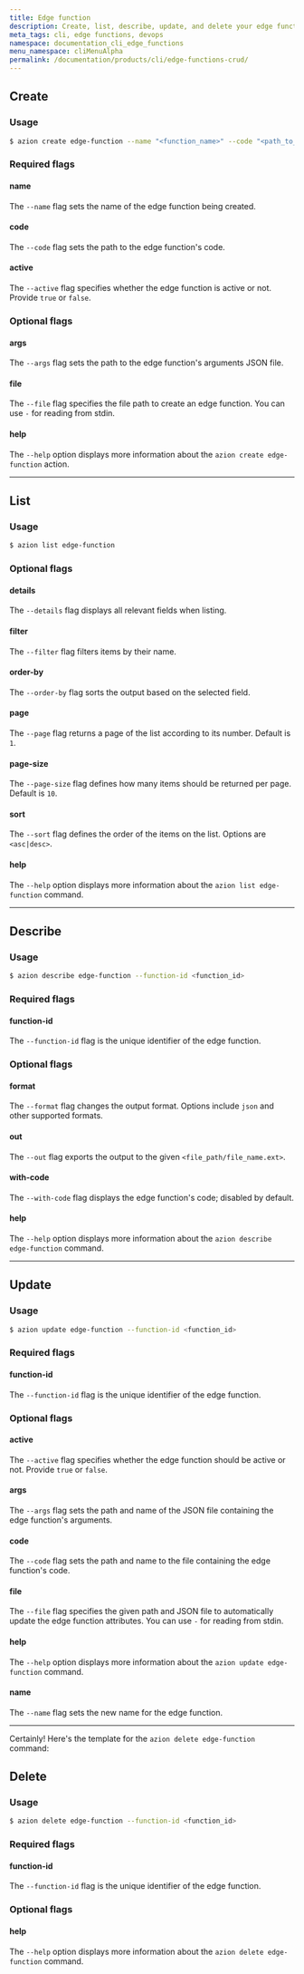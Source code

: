 ```yaml
---
title: Edge function
description: Create, list, describe, update, and delete your edge functions on the Azion platform through Azion CLI.
meta_tags: cli, edge functions, devops
namespace: documentation_cli_edge_functions
menu_namespace: cliMenuAlpha
permalink: /documentation/products/cli/edge-functions-crud/
---
```


## Create

### Usage

```bash
$ azion create edge-function --name "<function_name>" --code "<path_to_code>" --active <true_or_false> [--args "<path_to_args_file>"] [--file "<file_path>"]
```

### Required flags

#### name

The `--name` flag sets the name of the edge function being created.

#### code

The `--code` flag sets the path to the edge function's code.

#### active

The `--active` flag specifies whether the edge function is active or not. Provide `true` or `false`.

### Optional flags

#### args

The `--args` flag sets the path to the edge function's arguments JSON file.

#### file

The `--file` flag specifies the file path to create an edge function. You can use `-` for reading from stdin.

#### help

The `--help` option displays more information about the `azion create edge-function` action.

---

## List

### Usage

```bash
$ azion list edge-function 
```

### Optional flags

#### details

The `--details` flag displays all relevant fields when listing.

#### filter

The `--filter` flag filters items by their name.

#### order-by

The `--order-by` flag sorts the output based on the selected field.

#### page

The `--page` flag returns a page of the list according to its number. Default is `1`.

#### page-size

The `--page-size` flag defines how many items should be returned per page. Default is `10`.

#### sort

The `--sort` flag defines the order of the items on the list. Options are `<asc|desc>`.

#### help

The `--help` option displays more information about the `azion list edge-function` command.

---

## Describe

### Usage

```bash
$ azion describe edge-function --function-id <function_id> 
```

### Required flags

#### function-id

The `--function-id` flag is the unique identifier of the edge function.

### Optional flags

#### format

The `--format` flag changes the output format. Options include `json` and other supported formats.

#### out

The `--out` flag exports the output to the given `<file_path/file_name.ext>`.

#### with-code

The `--with-code` flag displays the edge function's code; disabled by default.

#### help

The `--help` option displays more information about the `azion describe edge-function` command.

---

## Update 

### Usage

```bash
$ azion update edge-function --function-id <function_id>
```

### Required flags

#### function-id

The `--function-id` flag is the unique identifier of the edge function.

### Optional flags

#### active

The `--active` flag specifies whether the edge function should be active or not. Provide `true` or `false`.

#### args

The `--args` flag sets the path and name of the JSON file containing the edge function's arguments.

#### code

The `--code` flag sets the path and name to the file containing the edge function's code.

#### file

The `--file` flag specifies the given path and JSON file to automatically update the edge function attributes. You can use `-` for reading from stdin.

#### help

The `--help` option displays more information about the `azion update edge-function` command.

#### name

The `--name` flag sets the new name for the edge function.

---

Certainly! Here's the template for the `azion delete edge-function` command:

## Delete

### Usage

```bash
$ azion delete edge-function --function-id <function_id>
```

### Required flags

#### function-id

The `--function-id` flag is the unique identifier of the edge function.

### Optional flags

#### help

The `--help` option displays more information about the `azion delete edge-function` command.

